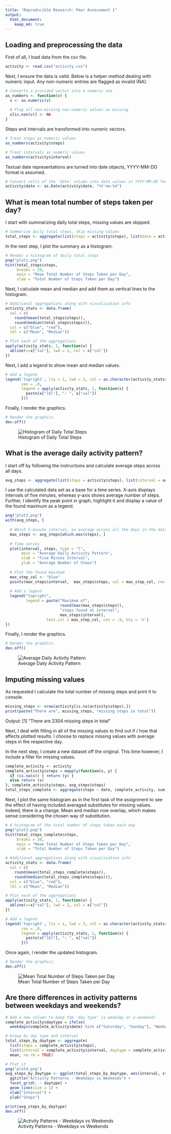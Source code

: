 ```yaml
---
title: "Reproducible Research: Peer Assessment 1"
output: 
  html_document:
    keep_md: true
---
```



## Loading and preprocessing the data
First of all, I load data from the csv file.
```r
activity <- read.csv("activity.csv")
```
Next, I ensure the data is valid. Below is a helper method dealing with numeric input. Any non-numeric entries are flagged as invalid (NA).
```r
# Converts a provided vector into a numeric one
as_numbers <- function(v) {
  v <- as.numeric(v)
  
  # Flag all non-missing non-numeric values as missing
  v[is.nan(v)] <- NA  
}
```
Steps and intervals are transformed into numeric vectors.
```r
# Treat steps as numeric values
as_numbers(activity$steps)

# Treat intervals as numeric values
as_numbers(activity$interval)
```
Textual date representations are turned into date objects, YYYY-MM-DD format is assumed. 
```r
# Convert cells of the 'date' column into date values in YYYY-MM-DD format
activity$date <- as.Date(activity$date, "%Y-%m-%d")
```


## What is mean total number of steps taken per day?
I start with summarizing daily total steps, missing values are skipped.
```r
# Summarize daily total steps, skip missing values
total_steps <- aggregate(list(steps = activity$steps), list(date = activity$date), sum, na.rm = TRUE)
```
In the next step, I plot the summary as a histogram.
```r
# Render a histogram of daily total steps
png("plot1.png")
hist(total_steps$steps, 
     breaks = 20, 
     main = "Mean Total Number of Steps Taken per Day",
     xlab = "Total Number of Steps Taken per Day")
```
Next, I calculate mean and median and add them as vertical lines to the histogram. 
```r
# Additional aggregations along with visualization info
activity_stats <- data.frame(
  val = c(
    round(mean(total_steps$steps)), 
    round(median(total_steps$steps))),
  col = c("blue", "red"),
  lbl = c("Mean", "Median"))

# Plot each of the aggregations
apply(activity_stats, 1, function(x) {
  abline(v=x["val"], lwd = 2, col = x["col"])
})
```
Next, I add a legend to show mean and median values.
```r
# Add a legend
legend('topright', lty = 1, lwd = 3, col = as.character(activity_stats$col),
       cex = .8,
       legend = apply(activity_stats, 1, function(x) {
         paste(x["lbl"], ": ", x["val"])
       }))
```
Finally, I render the graphics.
```r
# Render the graphics
dev.off()
```
![Histogram of Daily Total Steps](plot1.png)


## What is the average daily activity pattern?
I start off by following the instructions and calculate average steps across all days.
```r
avg_steps <- aggregate(list(steps = activity$steps), list(interval = activity$interval), mean, na.rm = TRUE)
```
I use the calculated data set as a base for a time series. X-axis displays intervals of five minutes, whereas
y-axis shows average number of steps. Further, I identify the peak point in graph, highlight it and display a value of the found maximum as a legend.
```r
png("plot2.png")
with(avg_steps, {
  
  # Which 5-minute interval, on average across all the days in the dataset, contains the maximum number of steps?
  max_steps <- avg_steps[which.max(steps), ]
  
  # Time series
  plot(interval, steps, type = "l",
       main = "Average Daily Activity Pattern",
       xlab = "Five Minute Interval",
       ylab = "Average Number of Steps")  
  
  # Plot the found maximum
  max_step_col <- "blue"
  points(max_steps$interval,  max_steps$steps, col = max_step_col, cex = 2, lwd = 2, pch = 1)
  
  # Add a legend
  legend("topright",
         legend = paste("Maximum of", 
                        round(max(max_steps$steps)), 
                        "steps found at interval", 
                        max_steps$interval),
                  text.col = max_step_col, cex = .9, bty = 'n')
})
```
Finally, I render the graphics.
```r
# Render the graphics
dev.off()
```
![Average Daily Activity Pattern](plot2.png)

## Imputing missing values
As requested I calculate the total number of missing steps and print it to console.
```r
missing_steps <- nrow(activity[is.na(activity$steps),])
print(paste("There are", missing_steps, "missing steps in total"))
```
Output: [1] "There are 2304 missing steps in total"

Next, I deal with filling in all of the missing values to find out if / how that affects plotted results. I choose to replace missing values with average steps in the respective day.

In the next step, I create a new dataset off the original. This time however, I include a filler for missing values.
```r
complete_activity <- activity
complete_activity$steps = mapply(function(x, y) {
  if (is.na(x)) { return (y) }
  else return (x)
}, complete_activity$steps, avg_steps$steps)
total_steps_complete <- aggregate(steps ~ date, complete_activity, sum)
```
Next, I plot the same histogram as in the first task of the assignment to see the effect of having included averaged substitutes for missing values. Indeed, there is a change. Mean and median now overlap, which makes sense considering the chosen way of substitution.
```r
# A histogram of the total number of steps taken each day
png("plot3.png")
hist(total_steps_complete$steps, 
     breaks = 20, 
     main = "Mean Total Number of Steps Taken per Day",
     xlab = "Total Number of Steps Taken per Day")

# Additional aggregations along with visualization info
activity_stats <- data.frame(
  val = c(
    round(mean(total_steps_complete$steps)), 
    round(median(total_steps_complete$steps))),
  col = c("blue", "red"),
  lbl = c("Mean", "Median"))

# Plot each of the aggregations
apply(activity_stats, 1, function(x) {
  abline(v=x["val"], lwd = 2, col = x["col"])
})

# Add a legend
legend('topright', lty = 1, lwd = 3, col = as.character(activity_stats$col),
       cex = .8,
       legend = apply(activity_stats, 1, function(x) {
         paste(x["lbl"], ": ", x["val"])
       }))
```
Once again, I render the updated histogram.
```r
# Render the graphics
dev.off()
```
![Mean Total Number of Steps Taken per Day](plot3.png)

## Are there differences in activity patterns between weekdays and weekends?
```r
# Add a new column to keep the 'day type' (a weekday or a weekend)
complete_activity$daytype = ifelse(
  weekdays(complete_activity$date) %in% c("Saturday", "Sunday"), "Weekend", "Weekday")

# Group by day type and interval
total_steps_by_daytype <- aggregate(
  list(steps = complete_activity$steps), 
  list(interval = complete_activity$interval, daytype = complete_activity$daytype), 
  mean, na.rm = TRUE)

# Plot it
png("plot4.png")
avg_steps_by_daytype <- ggplot(total_steps_by_daytype, aes(interval, steps)) +
  ggtitle("Activity Patterns - Weekdays vs Weekends") +
  facet_grid(. ~ daytype) +
  geom_line(size = 1) + 
  xlab("Interval") + 
  ylab("Steps")

print(avg_steps_by_daytype)
dev.off()
```
![Activity Patterns - Weekdays vs Weekends](plot4.png)
